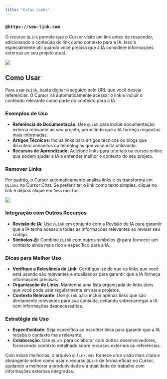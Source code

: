 ```yaml
---
title: "Colar Links"
---
```


### `@https://seu-link.com`

O recurso `@Link` permite que o Cursor visite um link antes de responder, adicionando o conteúdo do link como contexto para a IA. Isso é especialmente útil quando você precisa que a IA considere informações externas ao seu projeto atual.

<Frame>
  <img src="/images/context/@link.png" />
</Frame>

## Como Usar

Para usar `@Link`, basta digitar `@` seguido pelo URL que você deseja referenciar. O Cursor irá automaticamente acessar o link e incluir o conteúdo relevante como parte do contexto para a IA.

### Exemplos de Uso

- **Referência de Documentação**: Use `@Link` para incluir documentação externa relevante ao seu projeto, permitindo que a IA forneça respostas mais informadas.
- **Artigos Técnicos**: Inclua links para artigos técnicos ou blogs que discutem conceitos ou tecnologias que você está utilizando.
- **Recursos de Aprendizado**: Adicione links para tutoriais ou cursos online que podem ajudar a IA a entender melhor o contexto do seu projeto.

### Remover Links

Por padrão, o Cursor automaticamente analisa links e os transforma em `@Links` no Cursor Chat. Se preferir ter o link como texto simples, clique no link e depois clique em `Desvincular`.

<Frame>
  <img src="/images/context/@link-unlink.png" />
</Frame>

### Integração com Outros Recursos

- **Revisão de IA**: Use `@Link` em conjunto com a Revisão de IA para garantir que a IA tenha acesso a todas as informações relevantes ao revisar seu código.
- **Símbolos @**: Combine `@Link` com outros símbolos @ para fornecer um contexto ainda mais rico e específico para a IA.

### Dicas para Melhor Uso

- **Verifique a Relevância do Link**: Certifique-se de que os links que você está usando são relevantes e atualizados para garantir que a IA forneça informações precisas.
- **Organização de Links**: Mantenha uma lista organizada de links úteis que você pode usar regularmente em seus projetos.
- **Contexto Relevante**: Use `@Link` para incluir apenas links que são diretamente relevantes para sua consulta, evitando sobrecarregar a IA com informações desnecessárias.

### Estratégia de Uso

- **Especificidade**: Seja específico ao escolher links para garantir que a IA receba o contexto mais relevante.
- **Colaboração**: Use `@Link` para colaborar com outros desenvolvedores, fornecendo contexto detalhado sobre recursos externos ou referências.

Com essas melhorias, o arquivo `@-link.mdx` fornece uma visão mais clara e abrangente sobre como usar o recurso `@Link` de forma eficaz no Cursor, ajudando a melhorar a produtividade e a qualidade do trabalho com informações externas integradas.
